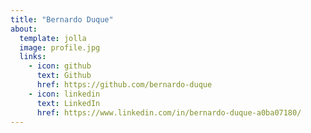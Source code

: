 ```yaml
---
title: "Bernardo Duque"
about:
  template: jolla
  image: profile.jpg
  links:
    - icon: github
      text: Github
      href: https://github.com/bernardo-duque
    - icon: linkedin
      text: LinkedIn
      href: https://www.linkedin.com/in/bernardo-duque-a0ba07180/
---
```

